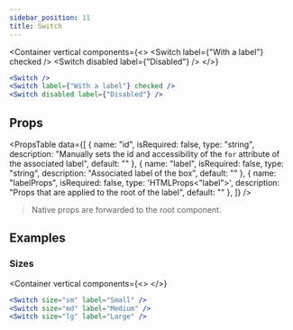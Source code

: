 ```yaml
---
sidebar_position: 11
title: Switch
---
```


<Container
    vertical
    components={<>
        <Switch />
        <Switch label={"With a label"} checked />
        <Switch disabled label={"Disabled"} />
    </>}
>

```jsx
<Switch />
<Switch label={"With a label"} checked />
<Switch disabled label={"Disabled"} />
```

</Container>


## Props

<PropsTable
    data={[
        {
            name: "id",
            isRequired: false,
            type: "string",
            description: "Manually sets the id and accessibility of the `for` attribute of the associated label",
            default: ""
        },
        {
            name: "label",
            isRequired: false,
            type: "string",
            description: "Associated label of the box",
            default: ""
        },
        {
            name: "labelProps",
            isRequired: false,
            type: 'HTMLProps<"label">',
            description: "Props that are applied to the root of the label",
            default: ""
        },
    ]}
/>

> Native props are forwarded to the root component.

## Examples

### Sizes

<Container
    vertical
    components={<>
        <Switch size="sm" label="Small" />
        <Switch size="md" label="Medium" />
        <Switch size="lg" label="Large" />
    </>}
>

```jsx
<Switch size="sm" label="Small" />
<Switch size="md" label="Medium" />
<Switch size="lg" label="Large" />
```

</Container>
